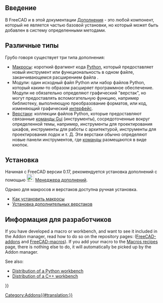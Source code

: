 <languages/>
{{TOCright}}

<span id="Introduction"></span>
== Введение ==

В FreeCAD и в этой документации [[Addon/ru|Дополнения]] - это любой компонент, который не является частью базовой установки, но который может быть добавлен в систему определенными методами.

<span id="Different_types"></span>
== Различные типы ==

<div class="mw-translate-fuzzy">
Грубо говоря существует три типа дополнения:
* [[Macros/ru|Макросы]]: короткий фрагмент кода [[Python|Python]], который предоставляет новый инструмент или функциональность в одном файле, заканчивающемся расширением файла {{incode|.FCMacro}}.
* Модули: один исходный файл Python или набор файлов Python, который каким-то образом расширяет программное обеспечение. Модули не обязательно определяют графический "верстак", но могут предоставлять вспомогательную функцию, например библиотеку, выполняющую преобразование форматов, или код, изменяющий графический [[interface/ru|интерфейс]].
*[[External_workbenches/ru|Верстаки]]: коллекции файлов Python, которые предоставляют связанные [[Gui_Command/ru|команды Gui]] (инструменты), сосредоточенные вокруг определенной темы, например, инструменты для проектирования шкафов, инструменты для работы с архитектурой, инструменты для проектирования лодок и т. Д. Эти верстаки обычно определяют новые панели инструментов, где [[Gui_Command/ru|команды]] размещаются в виде кнопок.
</div>

<span id="Installation"></span>
==Установка==

<div class="mw-translate-fuzzy">
Начиная с FreeCAD версии 0.17, рекомендуется установка дополнений с помощью [[File:Std_AddonMgr.svg|24px]] [[Std_AddonMgr/ru|Менеджера дополнений]].
</div>

Однако для макросов и верстаков доступна ручная установка.
* [[How_to_install_macros/ru|Как установить макросы]]
* [[Installing_more_workbenches/ru|Установка дополнительных верстаков]]

<span id="Information_for_developers"></span>
== Информация для разработчиков ==

If you have developed a macro or workbench, and want to see it included in the Addon manager, read how to do so on the repository pages: ([https://github.com/FreeCAD/FreeCAD-addons/ FreeCAD-addons] and [https://github.com/FreeCAD/FreeCAD-macros/ FreeCAD-macros]). If you add your macro to the [[Macros_recipes|Macros recipes]] page, there is nothing else to do, it will automatically be picked up by the Addon manager.

See also:
* [[Workbench_creation#Distribution|Distribution of a Python workbench]]
* [[Workbench_creation#Distribution_2|Distribution of a C++ workbench]]


{{Userdocnavi{{#translation:}}}}
[[Category:Addons{{#translation:}}]]
